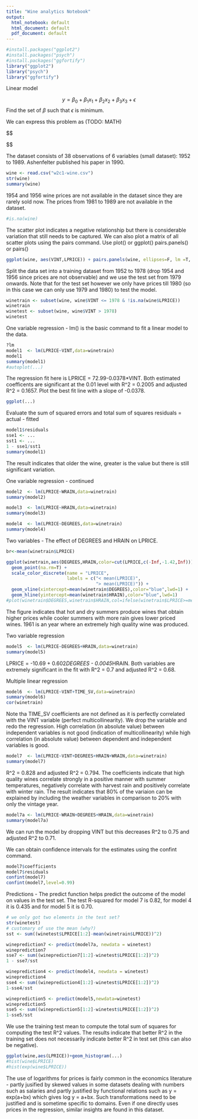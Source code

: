 ```yaml
---
title: "Wine analytics Notebook"
output:
  html_notebook: default
  html_document: default
  pdf_document: default
---
```

```r
#install.packages("ggplot2")
#install.packages("psych")
#install.packages("ggfortify")
library("ggplot2")
library("psych")
library("ggfortify")
```

Linear model

$$
y = \beta_0 + \beta_1 x_1 + \beta_2 x_2 + \beta_3 x_3 + \epsilon 
$$
Find the set of $\beta$ such that $\epsilon$ is minimum.

We can express this problem as
(TODO: MATH)

$$

$$


The dataset consists of 38 observations of 6 variables (small dataset): 1952 to 1989. Ashenfelter published his paper in 1990.
```r
wine <- read.csv("w2c1-wine.csv")
str(wine)
summary(wine)
```

1954 and 1956 wine prices are not available in the dataset since they are rarely sold now. The prices from 1981 to 1989 are not available in the dataset.

```r
#is.na(wine)
```

The scatter plot indicates a negative relationship but there is considerable variation that still needs to be captured. We can also plot a matrix of all scatter plots using the pairs command.
Use plot() or ggplot()
    pairs.panels() or pairs()
```r
ggplot(wine, aes(VINT,LPRICE)) + pairs.panels(wine, ellipses=F, lm =T, breaks=10, hist.col="blue")
```

Split the data set into a training dataset from 1952 to 1978 (drop 1954 and 1956 since prices are not observable) and we use the test set from 1979 onwards. Note that for the test set however we only have prices till 1980 (so in this case we can only use 1979 and 1980) to test the model.

```r
winetrain <- subset(wine, wine$VINT <= 1978 & !is.na(wine$LPRICE))
winetrain
winetest <- subset(wine, wine$VINT > 1978)
winetest
```

One variable regression - lm() is the basic command to fit a linear model to the data.

```r
?lm
model1  <- lm(LPRICE~VINT,data=winetrain)
model1
summary(model1)
#autoplot(...)
```

The regression fit here is LPRICE = 72.99-0.0378*VINT. 
Both estimated coefficents are significant at the 0.01 level with R^2 = 0.2005 and adjusted R^2 = 0.1657.
Plot the best fit line with a slope of -0.0378.

```r
ggplot(...)
```

Evaluate the sum of squared errors and total sum of squares
residuals = actual - fitted
```r
model1$residuals
sse1 <- ...
sst1 <- ...
1 - sse1/sst1
summary(model1)
```

The result indicates that older the wine, greater is the value but there is still significant variation.

One variable regression - continued
```r
model2  <- lm(LPRICE~WRAIN,data=winetrain)
summary(model2)
```
```r
model3  <- lm(LPRICE~HRAIN,data=winetrain)
summary(model3)
```
```r
model4  <- lm(LPRICE~DEGREES,data=winetrain)
summary(model4)
```
Two variables - The effect of DEGREES and HRAIN on LPRICE.
```r
br<-mean(winetrain$LPRICE)

ggplot(winetrain,aes(DEGREES,HRAIN,color=cut(LPRICE,c(-Inf,-1.42,Inf)))) + 
  geom_point(na.rm=T) + 
  scale_color_discrete(name = "LPRICE",
                       labels = c("< mean(LPRICE)",
                                  "> mean(LPRICE)")) +
  geom_vline(xintercept=mean(winetrain$DEGREES),color="blue",lwd=1) +
  geom_hline(yintercept=mean(winetrain$HRAIN),color="blue",lwd=1)
#plot(winetrain$DEGREES,winetrain$HRAIN,col=ifelse(winetrain$LPRICE>=mean(winetrain$LPRICE),"red","black"))
```
The figure indicates that hot and dry summers produce wines that obtain higher prices while cooler summers with more rain gives lower priced wines. 1961 is an year where an extremely high quality wine was produced.

Two variable regression
```r
model5  <- lm(LPRICE~DEGREES+HRAIN,data=winetrain)
summary(model5)
```
LPRICE = -10.69 + 0.602*DEGREES - 0.0045*HRAIN. Both variables are extremely significant in the fit with R^2 = 0.7 and adjusted R^2 = 0.68.

Multiple linear regression
```r
model6  <- lm(LPRICE~VINT+TIME_SV,data=winetrain)
summary(model6)
cor(winetrain)
```

Note tha TIME_SV coefficients are not defined as it is perfectly correlated with the VINT variable (perfect multicollinearity). We drop the variable and redo the regression. High correlation (in absolute value) between independent variables is not good (indication of multicollinearity) while high correlation (in absolute value) between dependent and independent variables is good.

```r
model7  <- lm(LPRICE~VINT+DEGREES+HRAIN+WRAIN,data=winetrain)
summary(model7)
```

R^2 = 0.828 and adjusted R^2 = 0.794. The coefficients indicate that high quality wines correlate strongly in a positive manner with summer temperatures, negatively correlate with harvest rain and positively correlate with winter rain. The result indicates that 80% of the variaion can be explained by including the weather variables in comparison to 20% with only the vintage year.

```r
model7a <- lm(LPRICE~WRAIN+DEGREES+HRAIN,data=winetrain)
summary(model7a)
```
We can run the model by dropping VINT but this decreases R^2 to 0.75 and adjusted R^2 to 0.71.

We can obtain confidence intervals for the estimates using the confint command.
```r
model7$coefficients
model7$residuals
confint(model7)
confint(model7,level=0.99)
```
Predictions - The predict function helps predict the outcome of the model on values in the test set. The test R-squared for model 7 is 0.82, for model 4 it is 0.435 and for model 5 it is 0.70.
```r
# we only got two elements in the test set?
str(winetest)
# customary of use the mean (why?)
sst <- sum((winetest$LPRICE[1:2]-mean(winetrain$LPRICE))^2)

wineprediction7 <- predict(model7a, newdata = winetest)
wineprediction7
sse7 <- sum((wineprediction7[1:2]-winetest$LPRICE[1:2])^2)
1 - sse7/sst

wineprediction4 <- predict(model4, newdata = winetest)
wineprediction4
sse4 <- sum((wineprediction4[1:2]-winetest$LPRICE[1:2])^2)
1-sse4/sst

wineprediction5 <- predict(model5,newdata=winetest)
wineprediction5
sse5 <- sum((wineprediction5[1:2]-winetest$LPRICE[1:2])^2)
1-sse5/sst
```
We use the training test mean to compute the total sum of squares for computing the test R^2 values. The results indicate that better R^2 in the training set does not necessarily indicate better R^2 in test set (this can also be negative). 
```r
ggplot(wine,aes(LPRICE))+geom_histogram(...)
#hist(wine$LPRICE)
#hist(exp(wine$LPRICE))
```
The use of logarithms for prices is fairly common in the economics literature - partly jusified by skewed values in some datasets dealing with numbers such as salaries and partly justified by functional relations such as y = exp(a+bx) which gives log y = a+bx. Such transformations need to be justified and is sometime specific to domains. Even if one directly uses prices in the regression, similar insights are found in this dataset. 
